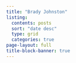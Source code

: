 ```yaml
---
title: "Brady Johnston"
listing:
  contents: posts
  sort: "date desc"
  type: grid
  categories: true
page-layout: full
title-block-banner: true
---
```

